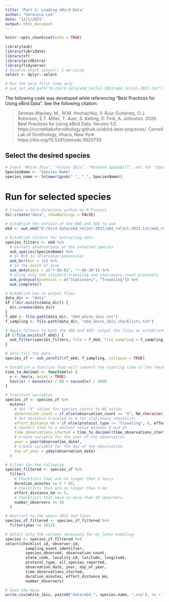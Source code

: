 ---
title: 'Part 1: Loading eBird Data'
author: "Veronica Lee"
date: "12/1/2021"
output: html_document
---

```{r setup, include=FALSE}
knitr::opts_chunk$set(echo = TRUE)

library(auk)
library(lubridate)
library(sf)
library(gridExtra)
library(tidyverse)
# Resolve which select() I am using
select <- dplyr::select

# Run the very first time only
# auk_set_ebd_path("D:/bird data/ebd_relJul-2021/ebd_relJul-2021.txt")
```

The following code was developed while referencing "Best Practices for Using eBird Data". See the following citation:

> Strimas-Mackey, M., W.M. Hochachka, V. Ruiz-Gutierrez, O.J. Robinson, E.T. Miller, T. Auer, S. Kelling, D. Fink, A. Johnston. 2020. Best Practices for Using eBird Data. Version 1.0. https://cornelllabofornithology.github.io/ebird-best-practices/. Cornell Lab of Ornithology, Ithaca, New York. https://doi.org/10.5281/zenodo.3620739

## Select the desired species

```{r}
# Input "White Ibis", "Glossy Ibis", "Roseate Spoonbill", etc for "Species Name"
SpeciesName <- "Species Name"
species_name <- tolower(gsub(" ", "_", SpeciesName))
```

# Run for selected species

```{r}
# Create a data directory within my R Project
dir.create("data", showWarnings = FALSE)

# Establish the version of the EBD and SED to use
ebd <- auk_ebd("D:/bird data/ebd_relJul-2021/ebd_relJul-2021.txt/ebd_relJul-2021.txt", file_sampling = "D:/bird data/ebd_sampling_relJul-2021/ebd_sampling_relJul-2021.txt/ebd_sampling_relJul-2021.txt")

# Establish filters for extracting data
species_filters <- ebd %>%
  # Extract observations of the selected species
  auk_species(SpeciesName) %>%
  # In BCR 31 (Floridian peninsula)
  auk_bcr(bcr = 31) %>%
  # In the month of June
  auk_date(date = c("*-06-01", "*-06-30")) %>%
  # Using only the standard traveling and stationary count protocols
  auk_protocol(protocol = c("Stationary", "Traveling")) %>%
  auk_complete()
```

```{r}
# Establish how to output files
data_dir <- "data"
if (!dir.exists(data_dir)) {
  dir.create(data_dir)
}
f_ebd <- file.path(data_dir, "ebd_white_ibis.txt")
f_sampling <- file.path(data_dir, "ebd_white_ibis_checklists.txt")

# Apply filters to both the EBD and SED; output the files as established above
if (!file.exists(f_ebd)) {
  auk_filter(species_filters, file = f_ebd, file_sampling = f_sampling)
}

# Zero-fill the data
species_zf <- auk_zerofill(f_ebd, f_sampling, collapse = TRUE)
```

```{r}
# Establish a function that will convert the starting time of the checklist to hours since midnight.
time_to_decimal <- function(x) {
  x <- hms(x, quiet = TRUE)
  hour(x) + minute(x) / 60 + second(x) / 3600
}

# Transform variables
species_zf <- species_zf %>%
  mutate(
    # Set "X" values for species counts to NA values
    observation_count = if_else(observation_count == "X", NA_character_, observation_count),
    # Set distance traveled to 0 for stationary checklists
    effort_distance_km = if_else(protocol_type != "Traveling", 0, effort_distance_km),
    # Convert time to a decimal value between 0 and 24
    time_observations_started = time_to_decimal(time_observations_started),
    # Create variable for the year of the observation
    year = year(observation_date),
    # Create variable for the day of the observation
    day_of_year = yday(observation_date)
  )

# Filter for the following
species_filtered <- species_zf %>%
  filter(
    # Checklists that are no longer than 5 hours
    duration_minutes <= 5 * 60,
    # Checklists that are no longer than 5 km
    effort_distance_km <= 5,
    # Checklists that have no more than 10 observers
    number_observers <= 10
  )

# Restrict to the years 2012 and later
species_zf_filtered <- species_zf_filtered %>%
  filter(year >= 2012)

# Select only the columns necessary for my later modeling
species <- species_zf_filtered %>%
select(checklist_id, observer_id,
         sampling_event_identifier,
         species_observed, observation_count, 
         state_code, locality_id, latitude, longitude,
         protocol_type, all_species_reported,
         observation_date, year, day_of_year,
         time_observations_started, 
         duration_minutes, effort_distance_km,
         number_observers)
```

```{r}
# Save the data
write_csv(white_ibis, paste0("data/ebd_", species.name, ".csv"), na = "")
```
